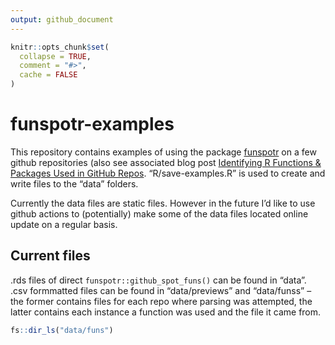 ```yaml
---
output: github_document
---
```


<!-- README.md is generated from README.Rmd. Please edit that file -->

```r
knitr::opts_chunk$set(
  collapse = TRUE,
  comment = "#>",
  cache = FALSE
)
```

# funspotr-examples

This repository contains examples of using the package [funspotr](https://github.com/brshallo/funspotr) on a few github repositories (also see associated blog post [Identifying R Functions & Packages Used in GitHub Repos](https://www.bryanshalloway.com/2022/01/18/identifying-r-functions-packages-used-in-github-repos/). "R/save-examples.R" is used to create and write files to the "data" folders.

Currently the data files are static files. However in the future I'd like to use github actions to (potentially) make some of the data files located online update on a regular basis.

## Current files

.rds files of direct `funspotr::github_spot_funs()` can be found in "data". .csv formmatted files can be found in "data/previews" and "data/funss" -- the former contains files for each repo where parsing was attempted, the latter contains each instance a function was used and the file it came from.

```r
fs::dir_ls("data/funs")
```


